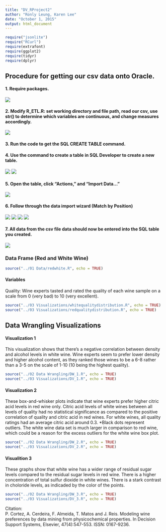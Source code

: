 ```yaml
---
title: "DV_RProject2"
author: "Ronly Leung, Karen Lee"
date: "October 1, 2015"
output: html_document
---
```

```r
require("jsonlite")
require("RCurl")
require(extrafont)
require(ggplot2)
require(tidyr)
require(dplyr)
```

## Procedure for getting our csv data onto Oracle.

#### 1. Require packages.

![](s1.jpg)  

#### 2. Modify R_ETL.R: set working directory and file path, read our csv, use str() to determine which variables are continuous, and change measures accordingly. 

![](s2.jpg)  

#### 3. Run the code to get the SQL CREATE TABLE command. 
#### 4. Use the command to create a table in SQL Developer to create a new table. 

![](s3.jpg)
![](s4.jpg)  

#### 5. Open the table, click "Actions," and "Import Data..." 

![](s5.jpg)  

#### 6. Follow through the data import wizard (Match by Position)

![](s6.jpg)
![](s7.jpg)
![](s8.jpg)
![](s9.jpg)  

#### 7. All data from the csv file data should now be entered into the SQL table you created.

![](s10.jpg)  
  
### Data Frame (Red and White Wine)

```r
source("../01 Data/redwhite.R", echo = TRUE)
```
  
#### Variables
Quality: Wine experts tasted and rated the quality of each wine sample on a scale from 0 (very bad) to 10 (very excellent). 

```r
source("../03 Visualizations/whitequalitydistribution.R", echo = TRUE)
source("../03 Visualizations/redqualitydistribution.R", echo = TRUE)
```



## Data Wrangling Visualizations

#### Visualization 1
This visualization shows that there's a negative correlation between density and alcohol levels in white wine. Wine experts seem to prefer lower density and higher alcohol content, as they ranked those wines to be a 6-8 rather than a 3-5 on the scale of 1-10 (10 being the highest quality).

```r
source("../02 Data Wrangling/DW_1.R", echo = TRUE)
source("../03 Visualizations/DV_1.R", echo = TRUE)
```
  
  
#### Visualization 2
These box-and-whisker plots indicate that wine experts prefer higher citric acid levels in red wine only. 
Citric acid levels of white wines between all levels of quality had no statistical significance as compared to the positive correlation of quality and citric acid in red wines. 
For white wines, all quality ratings had an average citric acid around 0.3. 
*Black dots represent outliers. The white wine data set is much larger in comparison to red wine, which could be a reason for the excess outliers for the white wine box plot.

```r
source("../02 Data Wrangling/DW_2.R", echo = TRUE)
source("../03 Visualizations/DV_2.R", echo = TRUE)
```
  
  
#### Visualition 3
These graphs show that white wine has a wider range of residual sugar levels compared to the residual sugar levels in red wine. 
There is a higher concentration of total sulfur dioxide in white wines.
There is a stark contrast in choloride levels, as indicaded by the color of the points.

```r
source("../02 Data Wrangling/DW_3.R", echo = TRUE)
source("../03 Visualizations/DV_3.R", echo = TRUE)
```






Citation:  
P. Cortez, A. Cerdeira, F. Almeida, T. Matos and J. Reis. 
Modeling wine preferences by data mining from physicochemical properties.
In Decision Support Systems, Elsevier, 47(4):547-553. ISSN: 0167-9236.
